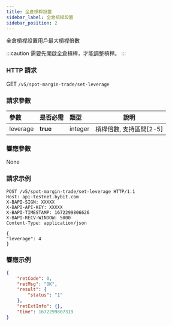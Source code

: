 ```yaml
---
title: 全倉槓桿設置
sidebar_label: 全倉槓桿設置
sidebar_position: 2
---
```

全倉槓桿設置用戶最大槓桿倍數

:::caution
需要先開啟全倉槓桿，才能調整槓桿。
:::

### HTTP 請求
GET `/v5/spot-margin-trade/set-leverage`

### 請求參數
| 參數 | 是否必需 | 類型 | 說明|
|:----- |:-------|:-----|------ |
|leverage |**true**| integer |槓桿倍數, 支持區間[2-5]|

### 響應參數
None

### 請求示例

```http
POST /v5/spot-margin-trade/set-leverage HTTP/1.1
Host: api-testnet.bybit.com
X-BAPI-SIGN: XXXXX
X-BAPI-API-KEY: XXXXX
X-BAPI-TIMESTAMP: 1672299806626
X-BAPI-RECV-WINDOW: 5000
Content-Type: application/json

{
"leverage": 4
}
```

### 響應示例

```json
{
    "retCode": 0,
    "retMsg": "OK",
    "result": {
        "status": "1"
    },
    "retExtInfo": {},
    "time": 1672299807319
}
```
